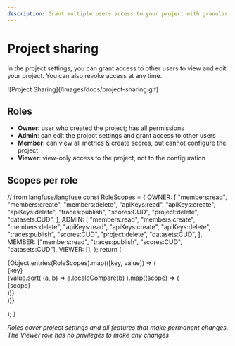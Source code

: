 ```yaml
---
description: Grant multiple users access to your project with granular permissions and roles.
---
```


# Project sharing

In the project settings, you can grant access to other users to view and edit your project. You can also revoke access at any time.

<Frame>![Project Sharing](/images/docs/project-sharing.gif)</Frame>

## Roles

- **Owner**: user who created the project; has all permissions
- **Admin**: can edit the project settings and grant access to other users
- **Member**: can view all metrics & create scores, but cannot configure the project
- **Viewer**: view-only access to the project, not to the configuration

## Scopes per role

  // from langfuse/langfuse
  const RoleScopes = {
    OWNER: [
      "members:read",
      "members:create",
      "members:delete",
      "apiKeys:read",
      "apiKeys:create",
      "apiKeys:delete",
      "traces:publish",
      "scores:CUD",
      "project:delete",
      "datasets:CUD",
    ],
    ADMIN: [
      "members:read",
      "members:create",
      "members:delete",
      "apiKeys:read",
      "apiKeys:create",
      "apiKeys:delete",
      "traces:publish",
      "scores:CUD",
      "project:delete",
      "datasets:CUD",
    ],
    MEMBER: ["members:read", "traces:publish", "scores:CUD", "datasets:CUD"],
    VIEWER: [],
  };
  return (
    <div className="flex gap-5 mt-4">
      {Object.entries(RoleScopes).map(([key, value]) => (
        <div key={key}>
          <div
          className="border-b pb-2 mb-2 border-gray-600"
          >{key}</div>
          {value.sort(
            (a, b) => a.localeCompare(b)
          ).map((scope) => (
            <div key={scope}
            className="text-sm mt-1"
            >{scope}</div>
          ))}
        </div>
      ))}
    </div>

);
}

<RolePermissionTable />

_Roles cover project settings and all features that make permanent changes. The Viewer role has no privileges to make any changes_

